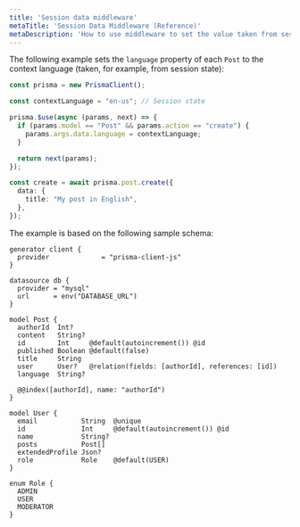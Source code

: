 ```yaml
---
title: 'Session data middleware'
metaTitle: 'Session Data Middleware (Reference)'
metaDescription: 'How to use middleware to set the value taken from session state.'
---
```


<TopBlock>

The following example sets the `language` property of each `Post` to the context language (taken, for example, from session state):

```ts
const prisma = new PrismaClient();

const contextLanguage = "en-us"; // Session state

prisma.$use(async (params, next) => {
  if (params.model == "Post" && params.action == "create") {
    params.args.data.language = contextLanguage;
  }

  return next(params);
});

const create = await prisma.post.create({
  data: {
    title: "My post in English",
  },
});
```

The example is based on the following sample schema:

```prisma
generator client {
  provider             = "prisma-client-js"
}

datasource db {
  provider = "mysql"
  url      = env("DATABASE_URL")
}

model Post {
  authorId  Int?
  content   String?
  id        Int     @default(autoincrement()) @id
  published Boolean @default(false)
  title     String
  user      User?   @relation(fields: [authorId], references: [id])
  language  String?

  @@index([authorId], name: "authorId")
}

model User {
  email           String  @unique
  id              Int     @default(autoincrement()) @id
  name            String?
  posts           Post[]
  extendedProfile Json?
  role            Role    @default(USER)
}

enum Role {
  ADMIN
  USER
  MODERATOR
}
```

</TopBlock>